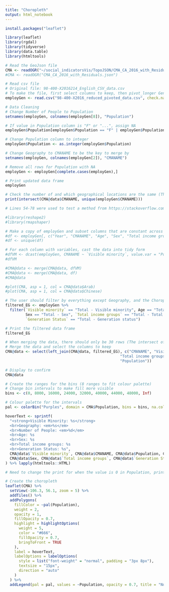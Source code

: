 ```yaml
---
title: "Choropleth"
output: html_notebook
---
```


```r
install.packages("leaflet")
```

```r
library(leaflet)
library(rgdal)
library(tidyverse)
library(data.table)
library(htmltools)
```

```r
# Read the GeoJson file
CMA <- readOGR("~/social_indicatorsVis/TopoJSON/CMA_CA_2016_with_Residuals.json")
#CMA <- readOGR("CMA_CA_2016_with_Residuals.json")
```

```r
# Read csv file
# Original file: 98-400-X2016214_English_CSV_data.csv
# To make the file, first select columns to keep, then pivot_longer Generation Status
employGen <- read.csv("98-400-X2016_reduced_pivoted_data.csv", check.names = FALSE)

# Data Cleaning
# Change Number of People to Population
setnames(employGen, colnames(employGen[8]), "Population")

# If value in Population column is "F" or "...", assign NA
employGen$Population[employGen$Population == "F" | employGen$Population == "..."] <- NA

# Change Population column to integer
employGen$Population <- as.integer(employGen$Population)

# Change Geography to CMANAME to be the key to merge by
setnames(employGen, colnames(employGen[2]), "CMANAME")

# Remove all rows for Population with NA
employGen <- employGen[complete.cases(employGen),]

# Print updated data frame
employGen

# Check the number of and which geographical locations are the same (There are only a total of 30 CITIES that overlap)
print(intersect(CMA@data$CMANAME, unique(employGen$CMANAME)))
```

```r
# Lines 54-78 were used to test a method from https://stackoverflow.com/questions/38676580/errors-when-merging-spatialpolygonsdataframe-with-dataset

#library(reshape2)
#library(rmapshaper)

# Make a copy of employGen and subset columns that are constant across all VisMin
#df <- employGen[, c("Year", "CMANAME", "Age", "Sex", "Total income groups", "Generation Status")]
#df <- unique(df)
```

```r
# For each column with variables, cast the data into tidy form
#dfVM <- dcast(employGen, CMANAME ~ `Visible minority`, value.var = "Population")
#dfVM
```

```r
#CMA@data <- merge(CMA@data, dfVM)
#CMA@data <- merge(CMA@data, df)
#CMA@data

#plot(CMA, asp = 1, col = CMA@data$Arab)
#plot(CMA, asp = 1, col = CMA@data$Chinese)
```

```r
# The user should filter by everything except Geography, and the Choropleth displays population
filtered_EG <- employGen %>%
  filter(`Visible minority` == "Total - Visible minority", Age == "Total - Age", 
         Sex == "Total - Sex", `Total income groups` == "Total - Total income", 
         `Generation Status` == "Total - Generation status")

# Print the filtered data frame
filtered_EG
```

```r
# When merging the data, there should only be 30 rows (The intersect of CMANAME)
# Merge the data and select the columns to keep
CMA@data <- select(left_join(CMA@data, filtered_EG), c("CMANAME", "Visible minority", "Age", "Sex", 
                                                   "Total income groups", "Generation Status",
                                                   "Population"))

# Display to confirm
CMA@data
```

```r
# Create the ranges for the bins (8 ranges to fit colour palette)
# Change bin intervals to make fill more visible
bins <- c(0, 8000, 16000, 24000, 32000, 40000, 44000, 48000, Inf)

# Colour palette for the intervals
pal <- colorBin("Purples", domain = CMA$Population, bins = bins, na.color = "#fcfbfd")

hoverText <- sprintf(
  "<strong>Visible Minority: %s</strong>
  <br>Geography: <em>%s</em>
  <br>Number of People: <em>%d</em>
  <br>Age: %s
  <br>Sex: %s 
  <br>Total income groups: %s 
  <br>Generation Status: %s", 
  CMA@data$`Visible minority`, CMA@data$CMANAME, CMA@data$Population, CMA@data$Age,
  CMA@data$Sex, CMA@data$`Total income groups`, CMA@data$`Generation Status`
) %>% lapply(htmltools::HTML)

# Need to change the print for when the value is 0 in Population, print NA

# Create the choropleth
leaflet(CMA) %>%
  setView(-106.3, 56.1, zoom = 5) %>%
  addTiles() %>%
  addPolygons(
    fillColor = ~pal(Population),
    weight = 2,
    opacity = 1,
    fillOpacity = 0.7,
    highlight = highlightOptions(
      weight = 5,
      color = "#666",
      fillOpacity = 0.7,
      bringToFront = TRUE
    ),
    label = hoverText,
    labelOptions = labelOptions(
      style = list("font-weight" = "normal", padding = "3px 8px"),
      textsize = "15px",
      direction = "auto"
    )
  ) %>%
  addLegend(pal = pal, values = ~Population, opacity = 0.7, title = "Number of People", position = "topright")
```
